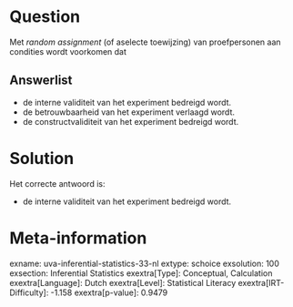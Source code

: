 Question
========

Met *random assignment* (of aselecte toewijzing) van proefpersonen aan
condities wordt voorkomen dat


Answerlist
----------

* de interne validiteit van het experiment bedreigd wordt.
* de betrouwbaarheid van het experiment verlaagd wordt.
* de constructvaliditeit van het experiment bedreigd wordt.

Solution
========

Het correcte antwoord is: 

* de interne validiteit van het experiment bedreigd wordt.

Meta-information
================
exname: uva-inferential-statistics-33-nl
extype: schoice
exsolution: 100
exsection: Inferential Statistics
exextra[Type]: Conceptual, Calculation
exextra[Language]: Dutch
exextra[Level]: Statistical Literacy
exextra[IRT-Difficulty]: -1.158
exextra[p-value]: 0.9479
